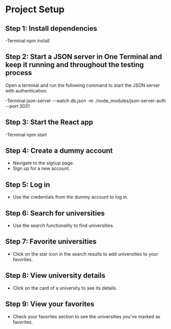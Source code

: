 # Project Setup

## Step 1: Install dependencies
-Terminal
npm install


## Step 2: Start a JSON server in One Terminal and keep it running and throughout the testing process
Open a terminal and run the following command to start the JSON server with authentication:

-Terminal
json-server --watch db.json -m ./node_modules/json-server-auth --port 3031



## Step 3: Start the React app
-Terminal
npm start


## Step 4: Create a dummy account
- Navigate to the signup page.
- Sign up for a new account.


## Step 5: Log in
- Use the credentials from the dummy account to log in.


## Step 6: Search for universities
- Use the search functionality to find universities.


## Step 7: Favorite universities
- Click on the star icon in the search results to add universities to your favorites.


## Step 8: View university details
- Click on the card of a university to see its details.


## Step 9: View your favorites
- Check your favorites section to see the universities you've marked as favorites.





